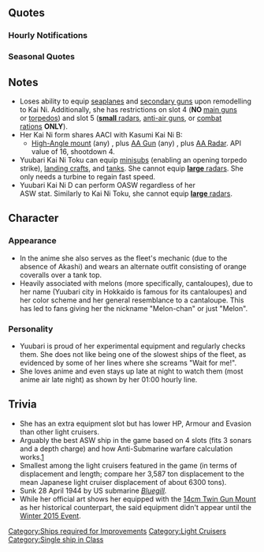 {{ShipPageHeader}}

==Quotes==
{{ShipQuotes
|Introduction = はーい、お待たせ。兵装実験軽巡「夕張」到着致しました
|Introduction/En = Oka~y, thanks for waiting! The experimental armament cruiser 'Yuubari' has arrived!

|Introduction/Kai Ni = ?
|Introduction/Kai Ni/En = 

|Introduction/Kai Ni Toku = ?
|Introduction/Kai Ni Toku/En = 

|Library = コンパクトボディに充実の重武装を施した実験艦的存在の軽巡、夕張です。<br>私の残したデータが、様々な重武装最新鋭艦開発の元になったんだから！<br>機関室に一発？何いってんの？<br>ほんと…失礼しちゃうわ。
|Library/En = A compact body enriched with heavy arms, the experimental light cruiser, Yuubari.<br>The data that I left behind, those various newly-developed naval heavy weapons were certainly the cause!<br>A shot in the engine room? What are you talking about?<br>Really... how rude you are.
|Library/Note = Yuubari was originally laid down as an experimental cruiser under the guidance of Constructor Cpt. Yuzuru Hiraga, the most famous Japanese naval architect of his time. She served as a prototype for the forthcoming Furutaka-class, which incorporated many of Hiraga's ideas concerning weight reduction and cramming the maximum firepower into a given displacement.

|Secretary 1 = なんでしょう？試し打ち御所望ですか？
|Secretary 1/En = What is it? Is it your wish to test them out?

|Secretary 1/Kai Ni = ?
|Secretary 1/Kai Ni/En = 

|Secretary 2 = 提督、おはようございます
|Secretary 2/En = Admiral, good morning.

|Secretary 2/Kai Ni = ?
|Secretary 2/Kai Ni/En = 

|Secretary 3 = ああ･･･提督もやっぱりそう思います？ここに兵装、まだ乗りそうよね。うん･･･
|Secretary 3/En = Ah... of course the Admiral agrees? These armaments, I can still take more. Yeah....

|Idle = 平賀さんの才能ってほんと素敵よね‥、って‥あ、あれ？提督、居たの！？
|Idle/En = Mr. Hiraga's talent is truly splendid.. Huh? Oh Admiral, you were here?!
|Idle/Note = A reference to Yuzuru Hiraga

|Idle/Kai Ni = ?
|Idle/Kai Ni/En = 

|Secretary Married = っ♪　任せておいて。ねっ? 提督。
|Secretary Married/En = ♪ Leave it to me, okay? Commander.

|Wedding = 私、兵装フェチとかって思われてるかもだけど…少し、違うのよね。提督にとって、少しでも良いデータを沢山残したいの…ほんとよ！　ほんとなんだから…
|Wedding/En = I know some people think I'm a bit of an armament geek, but… that's not exactly it. I wanted to collect the best data for you, Admiral… really! That's really the truth…

|Looking At Scores = 情報？提督、見せて見せて！
|Looking At Scores/En = Intel? Admiral, I want to see!

|Joining A Fleet = 出撃よ！て、やだー、私が一番遅いって、置いてかないでよー！
|Joining A Fleet/En = Heading out! W-wait, I'm the slowest here, don't leave me behind!
|Joining A Fleet/Note = Yuubari could only go 35.5kt, due to the destroyer-class Kampon boilers installed to save weight.

|Equipment 1 = どんどん乗せてー、良い気持ち。
|Equipment 1/En = Load up more and more~ Yeah, feeling good!

|Equipment 1/Kai Ni = 兵装はバランスも大事、でしょう？
|Equipment 1/Kai Ni/En = Equipment balance is important too, isn't it?

|Equipment 1/Kai Ni D = ?
|Equipment 1/Kai Ni D/En = 

|Equipment 2 = この装備、早く試してみましょう
|Equipment 2/En = These arms, let's test them out soon.

|Equipment 2/Kai Ni = ?
|Equipment 2/Kai Ni/En = 

|Equipment 3 = データもばっちりね
|Equipment 3/En = The data was right on the mark!

|Supply = よし、これで戦えちゃいます
|Supply/En = Alright, now I can fight.

|Supply/Kai Ni = ?
|Supply/Kai Ni/En = 

|Docking Minor = 結構兵装はデリケートなの。丁寧にね。
|Docking Minor/En = This equipment is a bit delicate, please take care.

|Docking Major = あぁ～もう～っ。ちょっと、長いお風呂にはいるね。
|Docking Major/En = Ah, enough already.... I'm going to have a bit of a long bath.

|Docking Complete = 修理完了。結構かかったわね。
|Docking Complete/En = Repairs complete... I took quite some time.

|Construction = うん、新しい艦が就役出来たみたい
|Construction/En = Yeah, looks like a new ship has been commissioned.

|Returning From Sortie = 作戦終了、艦隊が帰投しました
|Returning From Sortie/En = Operation complete, the fleet has returned.

|Starting A Sortie = 軽巡夕張、出撃！ちょ･･･あ、ちょ、ちょっと待ってー！
|Starting A Sortie/En = Light Cruiser Yuubari, launching!  wai-...c'mon, wait for me~!

|Battle Start = さぁ、色々試してみてもいいかしら？
|Battle Start/En = Hmm, is it okay to try all of these out, I wonder?

|Attack = どーぉ？この攻撃は。
|Attack/En = Ho~wzit? This attack.

|Night Battle = 夜は･･･また別の顔なんだから！
|Night Battle/En = It's... the other side of the night!
|Night Battle/Note = Maybe from Sidney Sheldon's 'Other side of Midnight' - JP title '真夜中は別の顔'?

|Night Attack = うふ、あとで感想を聞かせてね！
|Night Attack/En = Heheh, tell me your opinion later!

|Night Attack/Kai Ni = ?
|Night Attack/Kai Ni/En = 

|MVP = 新鋭艦に使う兵装は、私がきっちりチェックするからね！え？足が遅いって？しょ･･･しょうがないじゃない、装備が重いんだもーん！
|MVP/En = These newly developed naval weapons, I have to check them without fail! Eh? I'm slow?  It.. It can't be helped, the equipment is heavy!

|Minor Damage 1 = この装備、まだ試してないのにぃ！
|Minor Damage 1/En = I didn't even get to try them out~!

|Minor Damage 2 = きゃあ、やめてったらぁ
|Minor Damage 2/En = Aah! Stop it!

|Major Damage = ～っ。やっぱ、ちょっといろいろ積みすぎたのかなぁ‥。
|Major Damage/En = Nuu... Seems I stacked them up a bit too much, huh...
|Major Damage/Note = Yuubari had many experimental systems, at the cost of armour

|Sunk = いい…データ…取れたよね……　五月雨ちゃん、もういいから…この結果だけでも持っていって…ね……
|Sunk/En = I got some... good... data, yeah?....  Samidare-chan, is it okay... to have just this result... yeah?
|Sunk/Note = The survivors of the Yuubari were rescued by the Samidare
}}

===Hourly Notifications===
{{Shiphourly
| 00JP = 深夜0時よ。あ、録画確認しないと。
| 00EN = 0 midnight.  Ah! I have to check the recording.
| 00Note = 
| 01JP = 1時かぁ･･･あ、私、深夜アニメとか楽しみにしてませんからぁ
| 01EN = 1 o'clock huh... Ah, for me, I'm not really looking forward to watching the late-night anime.
| 01Note = 
| 02JP = もう2時ね。提督、お休み下さい。
| 02EN = It's already 2 o'clock, huh.  Admiral, please take a break.
| 02Note = 
| 03JP = 3時です。提督、寝た？もう寝た？
| 03EN = It's 3 o'clock.  Admiral, you sleeping? Gonna sleep?
| 03Note = 
| 04JP = 4時。提督、話しかけないで。私、寝てるんですからぁ
| 04EN = 4 o'clock. Admiral, please stop talking. I'm trying to sleep here.
| 04Note = 
| 05JP = 明るい･･･5時･･･もう朝ですかぁ･･･
| 05EN = So bright.... 5 o'clock... It's already morning...
| 05Note = 
| 06JP = 6時です。提督、シャキっとして下さい
| 06EN = It's 6 o'clock. Admiral, please freshen up.
| 06Note = 
| 07JP = 朝7時です。提督、二度寝しちゃダメー！
| 07EN = It's 7 in the morning. Admiral, no going back to sleep!
| 07Note = 
| 08JP = 8時です。さあ、朝のデータとりますよ！
| 08EN = It's 8 o'clock. Alrighty, let's get this morning's data!
| 08Note = 
| 09JP = 9時になりました！いい一日にしましょうね
| 09EN = It's now 9 o'clock!  Let's make it a great day, okay?
| 09Note = 
| 10JP = 10時です。どーお？順調ですか？
| 10EN = It's 10 o'clock. How's it going? Doing alright?
| 10Note = 
| 11JP = 11時です。今日のお昼はお蕎麦とか？
| 11EN = It's 11 o'clock. How about something like soba for lunch?
| 11Note = The Yuubari region is famous for it's curry soba; Soba was also the food that Yuzuru Hiraga wanted on his deathbed
| 12JP = 12時になりました。今日はおいしいものを食べたいなぁ、天ぷら蕎麦とか？
| 12EN = It's now 12 o'clock. I want to eat something nice for lunch today~. Maybe Tempura soba?
| 12Note = 
| 13JP = 午後1時です。食べたら眠くなっちゃう～。自然の摂理です。
| 13EN = 1 o'clock P.M.  I aways get sleepy after a meal~ It's just natural providence.
| 13Note = 
| 14JP = 午後2時、午後も頑張りましょう！
| 14EN = 2 o'clock P.M. Let's do our best this afternoon too!
| 14Note = 
| 15JP = 午後3時です、甘いモノが欲しくなりました
| 15EN = 3 o'clock P.M., I've got a craving for sweets just now...
| 15Note = 
| 16JP = 午後4時になりました。現在の提督の戦績が気になりますねぇ
| 16EN = It's now 4 o'clock P.M.  I'm getting interested in the Admiral's current results!
| 16Note = 
| 17JP = 暮れなずんで来ましたねぇ。午後5時です。
| 17EN = The night is closing in... It's 5 P.M.
| 17Note = Apparently a line from 'The Yellow Hankerchief of Happiness
| 18JP = 午後6時です。御飯の支度しないと。間宮とか近くに居ないのかしら？
| 18EN = It's 6 P.M.  The rice prep hasn't been done.  Is Mamiya close by, I wonder?
| 18Note = 
| 19JP = 午後7時です。提督。さ、夜御飯にしましょう。銀蝿(ギンバイ)とかしちゃダメですよ
| 19EN = It's 7 P.M. Hey, Admiral, let's have dinner. Ginpai-ing is forbidden!
| 19Note = Ginpai lit 'Silver Fly' is naval slang for stealing food
| 20JP = 午後8時です。どう？美味しかった？
| 20EN = It's 8 P.M. Well? It is tasty?
| 20Note = 
| 21JP = 午後9時。提督の好きなメニューのデータはぜーんぶ揃ってます!
| 21EN = It's 9 P.M. I've aquired a~ll the data on the Admiral's favourite menu!
| 21Note = 
| 22JP = 午後10時です。あーもう5500トン級がほんと一隻うるさいですね、文句言ってきましょうか
| 22EN = It's 10 P.M.  Ah, man, that 5500-ton level is truly noisy. Should we have some words?
| 22Note = Sendai...?
| 23JP = 午後11時です。まだ頑張るんですね。じゃぁ、今晩はお付き合いします。
| 23EN = It's 11 P.M.  You're still going strong, huh?  In that case, I shall accompany you.
| 23Note = 
}}

===Seasonal Quotes===
{{Shipquoteseasonal
|WhiteDay2015 = っえ、提督、これを私に？　ありがとう！　早速、開けて食べてしまってもいいかしら？
|WhiteDay2015_EN = Ah, Admiral, is this for me? Thanks! Should I eat this all once when I unwrap it?
|WhiteDay2015_Clip = {{Audio|file=Yuubari_WhiteDay.ogg}}
|WhiteDay2015_Note = 

|SecondAnniversary2015 = おめでとう、提督と私たち。今日は特別な日ね。あとで感想、たっぷり聞かせてね！
|SecondAnniversary2015_EN = Congratulation, today is a important day for us. Tell us your thought after this, Admiral!
|SecondAnniversary2015_Clip = {{Audio|file=Yuubari_Second_Anniversary.ogg}}
|SecondAnniversary2015_Note =

|EarlySummer2015 = はうー。少し暑くなってきたわね。今年も夏が来るのか。早いなー。
|EarlySummer2015_EN = Ha... It's becoming a little warm, don't you think? Looks like this year's summer is already here. That was fast. 
|EarlySummer2015_Clip = {{Audio|file=Yuubari_Early_Summer_2015.ogg}}
|EarlySummer2015_Note = 

|MidSummer2015 = うぅぅ、夏は暑いですね。提督、せっかくだからここは、夏っぽい兵装で行きたいかな。
|MidSummer2015_EN = Hah, summer's hot, isn't it. Admiral, since it's like this, I think I'd like to wear some summer-ish equipment.
|MidSummer2015_Clip = {{Audio|file=Yuubari_Mid-Summer_2015_Secretary_1.ogg}}
|MidSummer2015_Note = Assuming Yuubari and [[Yuudachi]] starts with "Yuu"...

|Fall2015 = 食欲の秋ですね、提督。いろいろ食べ物が美味しい季節ですよね～。目移りしちゃう。じゅる。
|Fall2015_EN = It's the autumn of food, isn't it, admiral. A season with so many delicious foods. I don't even know what to pick. *drool*
|Fall2015_Clip = {{Audio|file=Yuubari_Autumn_2015.ogg}}
|Fall2015_Note = 

|Christmas2015 = メリークリスマス、提督！提督、これ、私からのプレゼント！え？！提督も？
|Christmas2015_EN = Merry Christmas, Admiral! Admiral, here, it's a present from me. Huh? You have one for me as well?
|Christmas2015_Clip = {{Audio|file=Yuubari_Christmas_2015.ogg}}
|Christmas2015_Note = 

|NewYear2016 = 提督、新年明けましておめでとう！今年も、夕張と一緒にね♪ああ、置いてかないでね…。
|NewYear2016_EN = Admiral, Happy New Year! Stay with me this year too, okay♪? Aah, don't leave me behind, okay?
|NewYear2016_Clip = {{Audio|file=Yuubari_New_Year_2016.ogg}}
|NewYear2016_Note = 

|Valentine2016 = はい、夕張からのチョコレート！ちゃぁんと果汁が入ってるんだから！ホントよ
|Valentine2016_EN = Yes, here are some chocolates from Yuubari! As you'd expect, they're made with fruit juice added in. Really.
|Valentine2016_Clip = {{Audio|file=Yuubari_Valentine_2016.ogg}}
|Valentine2016_Note = 

|ThirdAnniversary2016 = おめでとう、提督と私たち。今日は特別な日ね。あとで感想、たっぷり聞かせてね！
|ThirdAnniversary2016_EN = Congratulations, today is an important day for you & us. Tell us your thoughts after this, Admiral!
|ThirdAnniversary2016_Clip = {{Audio|file=Yuubari_Second_Anniversary.ogg}}
|ThirdAnniversary2016_Note = From [[Seasonal/Second_Anniversary]]

|RainySeason2016 = ぅわぁ～、梅雨の季節って機械が錆びやすいから、少し嫌かも。でも、頑張ろっと！
|RainySeason2016_EN = Hmm~ About the rainy season, machinery rusts easily during it so maybe I dislike it a little. Still, let's do our best!
|RainySeason2016_Clip = {{Audio|file=Yuubari_Rainy_Season_2016.ogg}}
|RainySeason2016_Note = 
}}

==Notes==
*Loses ability to equip [[List of Seaplanes by stats|seaplanes]] and [[List of Secondary Guns by stats|secondary guns]] upon remodelling to Kai Ni. Additionally, she has restrictions on slot 4 ('''NO '''[[List of Main Guns by stats|main guns]] or [[List of Torpedoes by stats|torpedos]]) and slot 5 ([[List of Radars by stats|'''small''' radars]], [[List of Anti-Air Guns by stats|anti-air guns]], or [[Combat Ration|combat rations]] '''ONLY''').
*Her Kai Ni form shares AACI with Kasumi Kai Ni B:
**<u>High-Angle mount</u> (any) {{GreenGunDP}}, plus <u>AA Gun</u> (any) {{GreenGunMG}}, plus [[:Category:Air_Radar|AA Radar]]{{Radar}}. API value of 16, shootdown 4. 
*Yuubari Kai Ni Toku can equip [[List of Torpedoes by stats|minisubs]] (enabling an opening torpedo strike), [[List of Landing Crafts by stats|landing crafts]], and [[List of Landing Crafts by stats|tanks]]. She cannot equip [[List of Radars by stats|'''large''' radars]]. She only needs a turbine to regain fast speed.
*Yuubari Kai Ni D can perform OASW regardless of her ​ASW stat. Similarly to Kai Ni Toku, she cannot equip [[List of Radars by stats|'''large''' radars]].

==Character==

===Appearance===
* In the anime she also serves as the fleet's mechanic (due to the absence of Akashi) and wears an alternate outfit consisting of orange coveralls over a tank top.
* Heavily associated with melons (more specifically, cantaloupes), due to her name (Yuubari city in Hokkaido is famous for its cantaloupes) and her color scheme and her general resemblance to a cantaloupe. This has led to fans giving her the nickname "Melon-chan" or just "Melon".

===Personality===
*Yuubari is proud of her experimental equipment and regularly checks them. She does not like being one of the slowest ships of the fleet, as evidenced by some of her lines where she screams "Wait for me!".
*She loves anime and even stays up late at night to watch them (most anime air late night) as shown by her 01:00 hourly line.

==Trivia==
*She has an extra equipment slot but has lower HP, Armour and Evasion than other light cruisers.
*Arguably the best ASW ship in the game based on 4 slots (fits 3 sonars and a depth charge) and how Anti-Submarine warfare calculation works.[http://kancolle.wikia.com/wiki/Combat#Damage_Calculation]
*Smallest among the light cruisers featured in the game (in terms of displacement and length; compare her 3,587 ton displacement to the mean Japanese light cruiser displacement of about 6300 tons).
*Sunk 28 April 1944 by US submarine [http://en.wikipedia.org/wiki/USS_Bluegill_%28SS-242%29 ''Bluegill'']''.''
*While her official art shows her equipped with the [[14cm Twin Gun Mount]] as her historical counterpart, the said equipment didn't appear until the [[Winter 2015 Event]].

{{ShipPageFooter}}
[[Category:Ships required for Improvements]]
[[Category:Light Cruisers]]
[[Category:Single ship in Class]]